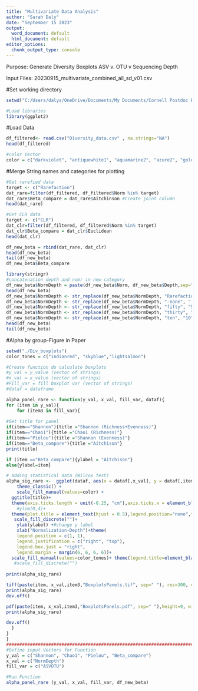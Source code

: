 ---
title: "Multivariate Data Analysis"
author: "Sarah Daly"
date: "September 15 2023"
output:
  word_document: default
  html_document: default
editor_options:
  chunk_output_type: console
---
Purpose:  Generate Diversity Boxplots ASV v. OTU v Sequencing Depth 

Input Files:  20230915_multivariate_combined_all_sd_v01.csv


#Set working directory
```{r}
setwd("C:/Users/dalys/OneDrive/Documents/My Documents/Cornell Postdoc Papers/Review paper/Manuscript/Code/Diversity Boxplots")

#Load libraries 
library(ggplot2)
```

#Load Data
```{r}
df_filtered<- read.csv("Diversity_data.csv" , na.strings="NA")
head(df_filtered)

#color Vector
color = c("darkviolet", "antiquewhite1", "aquamarine2", "azure2", "gold", "chartreuse1", "cyan4", "floralwhite", "darkslateblue", "cadetblue2", "chocolate1", "coral2", "cornflowerblue", "cornsilk3", "cyan3", "forestgreen", "darksalmon", "darkolivegreen2", "darkorange3","aliceblue", "darkorchid2", "darkslategray1", "deeppink2", "deepskyblue4", "firebrick3", "darkolivegreen1", "gray75", "darkseagreen2")
```

#Merge String names and categories for plotting 
```{r}
#Get rarefied data 
target <- c("Rarefaction")
dat_rare=filter(df_filtered, df_filtered$Norm %in% target) 
dat_rare$Beta_compare = dat_rare$Aitchinson #Create joint column
head(dat_rare)

#Get CLR data
target <- c("CLR")
dat_clr=filter(df_filtered, df_filtered$Norm %in% target) 
dat_clr$Beta_compare = dat_clr$Euclidean
head(dat_clr)

df_new_beta = rbind(dat_rare, dat_clr)
head(df_new_beta)
tail(df_new_beta)
df_new_beta$Beta_compare

library(stringr)
#concatenation depth and nomr in new category
df_new_beta$NormDepth = paste(df_new_beta$Norm, df_new_beta$Depth,sep="-")
head(df_new_beta)
df_new_beta$NormDepth <- str_replace(df_new_beta$NormDepth, "Rarefaction", "Rare")
df_new_beta$NormDepth <- str_replace(df_new_beta$NormDepth, "-none", " ")
df_new_beta$NormDepth <- str_replace(df_new_beta$NormDepth, "fifty", "50")
df_new_beta$NormDepth <- str_replace(df_new_beta$NormDepth, "thirty", "30")
df_new_beta$NormDepth <- str_replace(df_new_beta$NormDepth, "ten", "10")
head(df_new_beta)
tail(df_new_beta)
```

#Alpha by group-Figure in Paper
```{r}
setwd("./Div_boxplots")
color_tones = c("indianred", "skyblue","lightsalmon")

#Create function do calculate boxplots
#y_val = y_value (vector of strings)
#x_val = x_value (vector of strings)
#Fill_var = fill boxplot var (vector of strings)
#dataf = dataframe

alpha_panel_rare <- function(y_val, x_val, fill_var, dataf){
for (item in y_val){
    for (item3 in fill_var){
      
#Get title for panel
if(item=="Shannon"){title ="Shannon (Richness+Evenness)"}
if(item=="Chao1"){title ="Chao1 (Richness)"}
if(item=="Pielou"){title ="Shannon (Evenness)"}
if(item=="Beta_compare"){title ="Aitchison"}
print(title)

if (item =="Beta_compare"){ylabel = "Aitchison"}
else{ylabel=item}

# adding statistical data (Wilcox test)
alpha_sig_rare <-  ggplot(dataf, aes(x = dataf[,x_val], y = dataf[,item])) +   geom_boxplot(aes(fill=dataf[,item3]))+
    theme_classic() +
    scale_fill_manual(values=color) +
  ggtitle(title)+
  theme(axis.ticks.length = unit(-0.25, "cm"),axis.ticks.x = element_blank())+ #-0.25 #No tick marks)
    #ylim(0,4)+
  theme(plot.title = element_text(hjust = 0.5),legend.position="none",text = element_text(size=32,colour="black",face="bold"),axis.text.x = element_text(size=32, colour="black"),axis.text.y = element_text(size=32, colour="black"))+ # Change method
   scale_fill_discrete("")+
    ylab(ylabel) +#change y label
    xlab("Normalization-Depth")+theme(
    legend.position = c(1, 1),
    legend.justification = c("right", "top"),
    legend.box.just = "right",
    legend.margin = margin(6, 6, 6, 6))+
  scale_fill_manual(values=color_tones)+ theme(legend.title=element_blank())
   #scale_fill_discrete("")
    
print(alpha_sig_rare)

tiff(paste(item, x_val,item3,"BoxplotsPanels.tif", sep=" "), res=300, compression = "lzw", height=9, width=10, units="in")
print(alpha_sig_rare)
dev.off()

pdf(paste(item, x_val,item3,"BoxplotsPanels.pdf", sep=" "),height=9, width=10)
print(alpha_sig_rare)

dev.off()
  }
}
}
#########################################################################
#Define input Vectors for Function 
y_val = c("Shannon", "Chao1", "Pielou", "Beta_compare")
x_val = c("NormDepth")
fill_var = c("ASVOTU")

#Run Function 
alpha_panel_rare (y_val, x_val, fill_var, df_new_beta)

```



